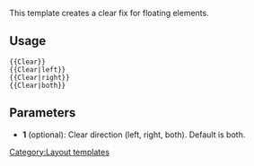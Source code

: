 <noinclude>
This template creates a clear fix for floating elements.

== Usage ==
<pre>
{{Clear}}
{{Clear|left}}
{{Clear|right}}
{{Clear|both}}
</pre>

== Parameters ==
* '''1''' (optional): Clear direction (left, right, both). Default is both.

</noinclude><includeonly><div style="clear: {{#switch: {{{1|}}}
| left = left
| right = right
| both = both
| #default = both
}};"></div></includeonly>
[[Category:Layout templates]]
